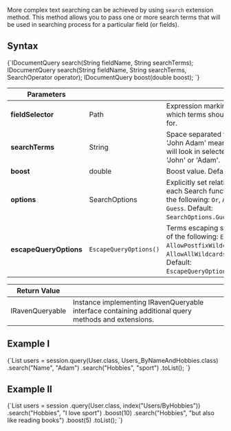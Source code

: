 
More complex text searching can be achieved by using `search` extension method. This method allows you to pass one or more search terms that will be used in searching process for a particular field (or fields).

## Syntax

<TabItem value="search_1" label="search_1">
<CodeBlock language="java">
{`IDocumentQuery<T> search(String fieldName, String searchTerms);
IDocumentQuery<T> search(String fieldName, String searchTerms, SearchOperator operator);
IDocumentQuery<T> boost(double boost);
`}
</CodeBlock>
</TabItem>

| Parameters | | |
| ------------- | ------------- | ----- |
| **fieldSelector** | Path | Expression marking a field in which terms should be looked for. |
| **searchTerms** | String | Space separated terms e.g. 'John Adam' means that we will look in selected field for 'John' or 'Adam'. |
| **boost** | double | Boost value. Default: `1`. |
| **options** | SearchOptions | Explicitly set relation between each Search functions. One of the following: `Or`, `And`, `Not`, `Guess`. Default: `SearchOptions.Guess`. |
| **escapeQueryOptions** | `EscapeQueryOptions()` | Terms escaping strategy. One of the following: `EscapeAll`, `AllowPostfixWildcard`, `AllowAllWildcards`, `RawQuery`. Default: `EscapeQueryOptions.EscapeAll`. |

| Return Value | |
| ------------- | ----- |
| IRavenQueryable | Instance implementing IRavenQueryable interface containing additional query methods and extensions. |

## Example I

<TabItem value="search_2" label="search_2">
<CodeBlock language="java">
{`List<User> users = session.query(User.class, Users_ByNameAndHobbies.class)
    .search("Name", "Adam")
    .search("Hobbies", "sport")
    .toList();
`}
</CodeBlock>
</TabItem>

## Example II

<TabItem value="search_3" label="search_3">
<CodeBlock language="java">
{`List<User> users = session
    .query(User.class, index("Users/ByHobbies"))
    .search("Hobbies", "I love sport")
    .boost(10)
    .search("Hobbies", "but also like reading books")
    .boost(5)
    .toList();
`}
</CodeBlock>
</TabItem>


